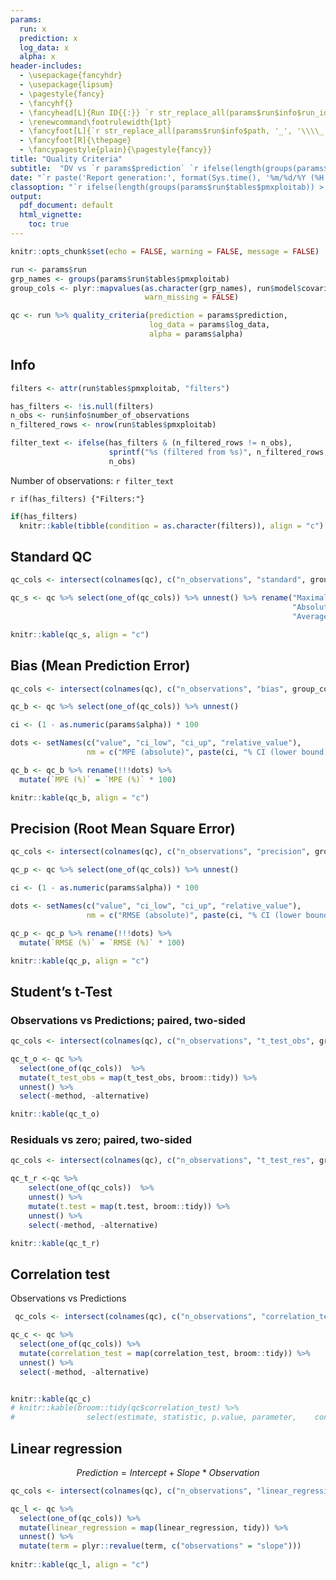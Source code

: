 ```yaml
---
params:
  run: x
  prediction: x
  log_data: x
  alpha: x
header-includes:
  - \usepackage{fancyhdr}
  - \usepackage{lipsum}
  - \pagestyle{fancy}
  - \fancyhf{}
  - \fancyhead[L]{Run ID{{:}} `r str_replace_all(params$run$info$run_id, '_', '\\\\_')`}
  - \renewcommand\footrulewidth{1pt}
  - \fancyfoot[L]{`r str_replace_all(params$run$info$path, '_', '\\\\_')`}
  - \fancyfoot[R]{\thepage}
  - \fancypagestyle{plain}{\pagestyle{fancy}}
title: "Quality Criteria"
subtitle:  "DV vs `r params$prediction` `r ifelse(length(groups(params$run$tables$pmxploitab)) > 0, paste0('(by ', paste(groups(params$run$tables$pmxploitab), collapse = ', '), ')'), '')`"
date: "`r paste('Report generation:', format(Sys.time(), '%m/%d/%Y (%H:%M)'))`"
classoption: "`r ifelse(length(groups(params$run$tables$pmxploitab)) > 2, 'landscape', 'portrait')`"
output: 
  pdf_document: default
  html_vignette:
    toc: true
---
```


```r
knitr::opts_chunk$set(echo = FALSE, warning = FALSE, message = FALSE)

run <- params$run
grp_names <- groups(params$run$tables$pmxploitab)
group_cols <- plyr::mapvalues(as.character(grp_names), run$model$covariates$column, run$model$covariates$name,
                              warn_missing = FALSE)
```

```r
qc <- run %>% quality_criteria(prediction = params$prediction,
                               log_data = params$log_data,
                               alpha = params$alpha)
```

## Info

```r
filters <- attr(run$tables$pmxploitab, "filters")

has_filters <- !is.null(filters)
n_obs <- run$info$number_of_observations
n_filtered_rows <- nrow(run$tables$pmxploitab)

filter_text <- ifelse(has_filters & (n_filtered_rows != n_obs),
                      sprintf("%s (filtered from %s)", n_filtered_rows, n_obs),
                      n_obs)
```

Number of observations: `r filter_text`

`r if(has_filters) {"Filters:"}`
```r
if(has_filters)
  knitr::kable(tibble(condition = as.character(filters)), align = "c")
```


## Standard QC
```r
qc_cols <- intersect(colnames(qc), c("n_observations", "standard", group_cols))

qc_s <- qc %>% select(one_of(qc_cols)) %>% unnest() %>% rename("Maximal Error" = max_err,
                                                               "Absolute Average Fold Error" = aafe,
                                                               "Average Fold Error" = afe)

knitr::kable(qc_s, align = "c")
```

## Bias (Mean Prediction Error)
```r
qc_cols <- intersect(colnames(qc), c("n_observations", "bias", group_cols))

qc_b <- qc %>% select(one_of(qc_cols)) %>% unnest()

ci <- (1 - as.numeric(params$alpha)) * 100

dots <- setNames(c("value", "ci_low", "ci_up", "relative_value"),
                 nm = c("MPE (absolute)", paste(ci, "% CI (lower bound)"), paste(ci, "% CI (upper bound)"), "MPE (%)"))

qc_b <- qc_b %>% rename(!!!dots) %>% 
  mutate(`MPE (%)` = `MPE (%)` * 100)

knitr::kable(qc_b, align = "c")
```

## Precision (Root Mean Square Error)
```r
qc_cols <- intersect(colnames(qc), c("n_observations", "precision", group_cols))

qc_p <- qc %>% select(one_of(qc_cols)) %>% unnest()

ci <- (1 - as.numeric(params$alpha)) * 100

dots <- setNames(c("value", "ci_low", "ci_up", "relative_value"),
                 nm = c("RMSE (absolute)", paste(ci, "% CI (lower bound)"), paste(ci, "% CI (upper bound)"), "RMSE (%)"))

qc_p <- qc_p %>% rename(!!!dots) %>% 
  mutate(`RMSE (%)` = `RMSE (%)` * 100)

knitr::kable(qc_p, align = "c")
```

## Student's t-Test

### Observations vs Predictions; paired, two-sided
```r
qc_cols <- intersect(colnames(qc), c("n_observations", "t_test_obs", group_cols))

qc_t_o <- qc %>% 
  select(one_of(qc_cols))  %>%
  mutate(t_test_obs = map(t_test_obs, broom::tidy)) %>%
  unnest() %>%
  select(-method, -alternative)

knitr::kable(qc_t_o)
```


### Residuals vs zero; paired, two-sided
```r
qc_cols <- intersect(colnames(qc), c("n_observations", "t_test_res", group_cols))

qc_t_r <-qc %>%
    select(one_of(qc_cols))  %>%
    unnest() %>%
    mutate(t.test = map(t.test, broom::tidy)) %>%
    unnest() %>%
    select(-method, -alternative)

knitr::kable(qc_t_r)
```

## Correlation test
Observations vs Predictions
```r
 qc_cols <- intersect(colnames(qc), c("n_observations", "correlation_test", group_cols))

qc_c <- qc %>%
  select(one_of(qc_cols)) %>%
  mutate(correlation_test = map(correlation_test, broom::tidy)) %>%
  unnest() %>%
  select(-method, -alternative)


knitr::kable(qc_c)
# knitr::kable(broom::tidy(qc$correlation_test) %>%
#                select(estimate, statistic, p.value, parameter,	conf.low,	conf.high), align = "c")
```

## Linear regression
$$Prediction = Intercept + Slope * Observation$$
```r
qc_cols <- intersect(colnames(qc), c("n_observations", "linear_regression", group_cols))

qc_l <- qc %>%
  select(one_of(qc_cols)) %>% 
  mutate(linear_regression = map(linear_regression, tidy)) %>%
  unnest() %>%
  mutate(term = plyr::revalue(term, c("observations" = "slope")))
    
knitr::kable(qc_l, align = "c")
```

